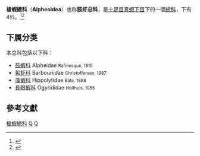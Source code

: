{{Automatic taxobox
| taxon = Alpheoidea
| image = Alpheus cedrici holotype, lateral view - ZooKeys-183-001-g003B.jpg
| image_caption = ''[[Alpheus_cedrici|Alpheus cedrici]]''
| authority = [[Constantine_Samuel_Rafinesque|Rafinesque]], 1815
| subdivision_ranks = 科
| subdivision =
}}

'''槍蝦總科'''（'''Alpheoidea'''）也称'''鼓虾总科'''，是[[十足目|十足目]][[真蝦下目|真蝦下目]]下的一個[[總科|總科]]，下有4科。<ref name="Carideorum">{{cite journal |author=S. De Grave & C. H. J. M. Fransen |year=2011 |title=Carideorum Catalogus: the Recent species of the dendrobranchiate, stenopodidean, procarididean and caridean shrimps (Crustacea: Decapoda) |journal=[[Zoologische_Mededelingen|Zoologische Mededelingen]] |volume=85 |issue=9 |pages=195–589, figs. 1–59 |isbn=978-90-6519-200-4 |publisher= |url=http://www.zoologischemededelingen.nl/85/nr02/a01 |deadurl=yes |archiveurl=https://archive.is/20121220093841/http://www.zoologischemededelingen.nl/85/nr02/a01 |archivedate=2012-12-20 }}</ref><ref>{{cite WoRMS |author=Michael Türkay |year=2012 |title=Alpheoidea |id=106709 |accessdate=February 8, 2012}}</ref>

==下属分类==
本总科包括以下科：
* [[鼓蝦科|鼓蝦科]] Alpheidae <small>Rafinesque, 1815</small>
* [[髯虾科|髯虾科]] Barbouriidae <small>Christoffersen, 1987</small>
* [[藻蝦科|藻蝦科]] Hippolytidae <small>Bate, 1888</small>
* [[長眼蝦科|長眼蝦科]] Ogyrididae <small>Holthuis, 1955</small>

== 參考文獻==
{{reflist}}
{{十足目}}
{{Taxonbar|from=Q1139483}}

[[Category:槍蝦總科|]]
[[Category:真蝦下目|Q]]
[[Category:_1815年描述的分类群|Q]]